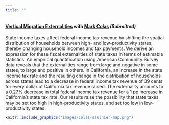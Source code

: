 ```yaml
---
title: ""
---
```


#### **[Vertical Migration Externalities](papers/ColasSaulnier.pdf)** with [Mark Colas](https://sites.google.com/site/markyaucolas/home) *(Submitted)*

State income taxes affect federal income tax revenue by shifting the spatial distribution of households between high- and low-productivity states, thereby changing household incomes and tax payments. We derive an expression for these fiscal externalities of state taxes in terms of estimable statistics. An empirical quantification using American Community Survey data reveals that the externalities range from large and negative in some states, to large and positive in others. In California, an increase in the state income tax rate and the resulting change in the distribution of households across states lead to a decrease in federal income tax revenue of 39 cents for every dollar of California tax revenue raised. The externality amounts to a 0.27% decrease in total federal income tax revenue for a 1 pp increase in California’s state tax rate. Our results raise the possibility that state taxes may be set too high in high-productivity states, and set too low in low-productivity states.  

```r
knitr::include_graphics("images/colas-saulnier-map.png")
```